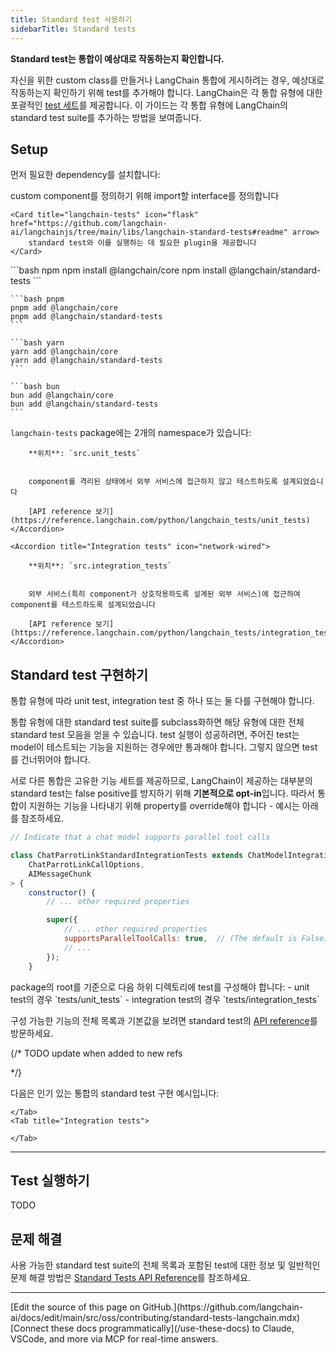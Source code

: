 ```yaml
---
title: Standard test 사용하기
sidebarTitle: Standard tests
---
```


**Standard test는 통합이 예상대로 작동하는지 확인합니다.**

자신을 위한 custom class를 만들거나 LangChain 통합에 게시하려는 경우, 예상대로 작동하는지 확인하기 위해 test를 추가해야 합니다. LangChain은 각 통합 유형에 대한 포괄적인 [test 세트](https://pypi.org/project/langchain-tests/)를 제공합니다. 이 가이드는 각 통합 유형에 LangChain의 standard test suite를 추가하는 방법을 보여줍니다.

## Setup

먼저 필요한 dependency를 설치합니다:


<CardGroup cols={2}>
    <Card title="langchain-core" icon="cube" href="https://github.com/langchain-ai/langchainjs/tree/main/langchain-core#readme" arrow>
        custom component를 정의하기 위해 import할 interface를 정의합니다
    </Card>

    <Card title="langchain-tests" icon="flask" href="https://github.com/langchain-ai/langchainjs/tree/main/libs/langchain-standard-tests#readme" arrow>
        standard test와 이를 실행하는 데 필요한 plugin을 제공합니다
    </Card>
</CardGroup>






<CodeGroup>
    ```bash npm
    npm install @langchain/core
    npm install @langchain/standard-tests
    ```

    ```bash pnpm
    pnpm add @langchain/core
    pnpm add @langchain/standard-tests
    ```

    ```bash yarn
    yarn add @langchain/core
    yarn add @langchain/standard-tests
    ```

    ```bash bun
    bun add @langchain/core
    bun add @langchain/standard-tests
    ```
</CodeGroup>


`langchain-tests` package에는 2개의 namespace가 있습니다:

<AccordionGroup>
    <Accordion title="Unit tests" icon="gear">

        **위치**: `src.unit_tests`


        component를 격리된 상태에서 외부 서비스에 접근하지 않고 테스트하도록 설계되었습니다

        [API reference 보기](https://reference.langchain.com/python/langchain_tests/unit_tests)
    </Accordion>

    <Accordion title="Integration tests" icon="network-wired">

        **위치**: `src.integration_tests`


        외부 서비스(특히 component가 상호작용하도록 설계된 외부 서비스)에 접근하여 component를 테스트하도록 설계되었습니다

        [API reference 보기](https://reference.langchain.com/python/langchain_tests/integration_tests)
    </Accordion>
</AccordionGroup>



## Standard test 구현하기

통합 유형에 따라 unit test, integration test 중 하나 또는 둘 다를 구현해야 합니다.

통합 유형에 대한 standard test suite를 subclass화하면 해당 유형에 대한 전체 standard test 모음을 얻을 수 있습니다. test 실행이 성공하려면, 주어진 test는 model이 테스트되는 기능을 지원하는 경우에만 통과해야 합니다. 그렇지 않으면 test를 건너뛰어야 합니다.

서로 다른 통합은 고유한 기능 세트를 제공하므로, LangChain이 제공하는 대부분의 standard test는 false positive를 방지하기 위해 **기본적으로 opt-in**입니다. 따라서 통합이 지원하는 기능을 나타내기 위해 property를 override해야 합니다 - 예시는 아래를 참조하세요.


```javascript tests/chat_models.standard.int.test.ts
// Indicate that a chat model supports parallel tool calls

class ChatParrotLinkStandardIntegrationTests extends ChatModelIntegrationTests<
    ChatParrotLinkCallOptions,
    AIMessageChunk
> {
    constructor() {
        // ... other required properties

        super({
            // ... other required properties
            supportsParallelToolCalls: true,  // (The default is False)
            // ...
        });
    }
```


<Note>
    package의 root를 기준으로 다음 하위 디렉토리에 test를 구성해야 합니다:
    - unit test의 경우 `tests/unit_tests`
    - integration test의 경우 `tests/integration_tests`
</Note>



구성 가능한 기능의 전체 목록과 기본값을 보려면 standard test의 [API reference](https://reference.langchain.com/javascript)를 방문하세요.


{/*
TODO update when added to new refs

<Columns cols={2}>
    <Card title="Unit tests" href="https://v03.api.js.langchain.com/classes/_langchain_standard_tests.ChatModelUnitTests.html" icon="gear" arrow />
    <Card title="Integration tests" href="https://v03.api.js.langchain.com/classes/_langchain_standard_tests.ChatModelIntegrationTests.html" icon="network-wired" arrow />
</Columns>
 */}

다음은 인기 있는 통합의 standard test 구현 예시입니다:

<Tabs>
    <Tab title="Unit tests">

    </Tab>
    <Tab title="Integration tests">

    </Tab>
</Tabs>

---

## Test 실행하기


TODO


## 문제 해결


사용 가능한 standard test suite의 전체 목록과 포함된 test에 대한 정보 및 일반적인 문제 해결 방법은 [Standard Tests API Reference](https://v03.api.js.langchain.com/modules/_langchain_standard_tests.html)를 참조하세요.

---

<Callout icon="pen-to-square" iconType="regular">
    [Edit the source of this page on GitHub.](https://github.com/langchain-ai/docs/edit/main/src/oss/contributing/standard-tests-langchain.mdx)
</Callout>
<Tip icon="terminal" iconType="regular">
    [Connect these docs programmatically](/use-these-docs) to Claude, VSCode, and more via MCP for    real-time answers.
</Tip>
